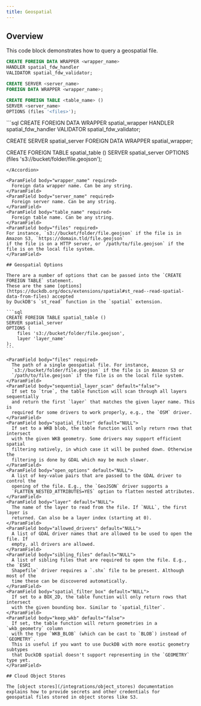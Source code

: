```yaml
---
title: Geospatial
---
```


## Overview

This code block demonstrates how to query a geospatial file.

```sql
CREATE FOREIGN DATA WRAPPER <wrapper_name>
HANDLER spatial_fdw_handler
VALIDATOR spatial_fdw_validator;

CREATE SERVER <server_name>
FOREIGN DATA WRAPPER <wrapper_name>;

CREATE FOREIGN TABLE <table_name> ()
SERVER <server_name>
OPTIONS (files '<files>');
```

<Accordion title= "Example Usage">
```sql
CREATE FOREIGN DATA WRAPPER spatial_wrapper
HANDLER spatial_fdw_handler
VALIDATOR spatial_fdw_validator;

CREATE SERVER spatial_server
FOREIGN DATA WRAPPER spatial_wrapper;

CREATE FOREIGN TABLE spatial_table ()
SERVER spatial_server
OPTIONS (files 's3://bucket/folder/file.geojson');

````
</Accordion>

<ParamField body="wrapper_name" required>
  Foreign data wrapper name. Can be any string.
</ParamField>
<ParamField body="server_name" required>
  Foreign server name. Can be any string.
</ParamField>
<ParamField body="table_name" required>
  Foreign table name. Can be any string.
</ParamField>
<ParamField body="files" required>
For instance, `s3://bucket/folder/file.geojson` if the file is in Amazon S3, `https://domain.tld/file.geojson`
if the file is on a HTTP server, or `/path/to/file.geojson` if the file is on the local file system.
</ParamField>

## Geospatial Options

There are a number of options that can be passed into the `CREATE FOREIGN TABLE` statement.
These are the same [options](https://duckdb.org/docs/extensions/spatial#st_read--read-spatial-data-from-files) accepted
by DuckDB's `st_read` function in the `spatial` extension.

```sql
CREATE FOREIGN TABLE spatial_table ()
SERVER spatial_server
OPTIONS (
    files 's3://bucket/folder/file.geojson',
    layer 'layer_name'
);
```

<ParamField body="files" required>
  The path of a single geospatial file. For instance,
  `s3://bucket/folder/file.geojson` if the file is in Amazon S3 or
  `/path/to/file.geojson` if the file is on the local file system.
</ParamField>
<ParamField body="sequential_layer_scan" default="false">
  If set to `true`, the table function will scan through all layers sequentially
  and return the first `layer` that matches the given layer name. This is
  required for some drivers to work properly, e.g., the `OSM` driver.
</ParamField>
<ParamField body="spatial_filter" default="NULL">
  If set to a WKB blob, the table function will only return rows that intersect
  with the given WKB geometry. Some drivers may support efficient spatial
  filtering natively, in which case it will be pushed down. Otherwise the
  filtering is done by GDAL which may be much slower.
</ParamField>
<ParamField body="open_options" default="NULL">
  A list of key-value pairs that are passed to the GDAL driver to control the
  opening of the file. E.g., the `GeoJSON` driver supports a
  `FLATTEN_NESTED_ATTRIBUTES=YES` option to flatten nested attributes.
</ParamField>
<ParamField body="layer" default="NULL">
  The name of the layer to read from the file. If `NULL`, the first layer is
  returned. Can also be a layer index (starting at 0).
</ParamField>
<ParamField body="allowed_drivers" default="NULL">
  A list of GDAL driver names that are allowed to be used to open the file. If
  empty, all drivers are allowed.
</ParamField>
<ParamField body="sibling_files" default="NULL">
  A list of sibling files that are required to open the file. E.g., the `ESRI
  Shapefile` driver requires a `.shx` file to be present. Although most of the
  time these can be discovered automatically.
</ParamField>
<ParamField body="spatial_filter_box" default="NULL">
  If set to a BOX_2D, the table function will only return rows that intersect
  with the given bounding box. Similar to `spatial_filter`.
</ParamField>
<ParamField body="keep_wkb" default="false">
  If set, the table function will return geometries in a `wkb_geometry` column
  with the type `WKB_BLOB` (which can be cast to `BLOB`) instead of `GEOMETRY`.
  This is useful if you want to use DuckDB with more exotic geometry subtypes
  that DuckDB spatial doesn't support representing in the `GEOMETRY` type yet.
</ParamField>

## Cloud Object Stores

The [object stores](/integrations/object_stores) documentation explains how to provide secrets and other credentials for
geospatial files stored in object stores like S3.
````
